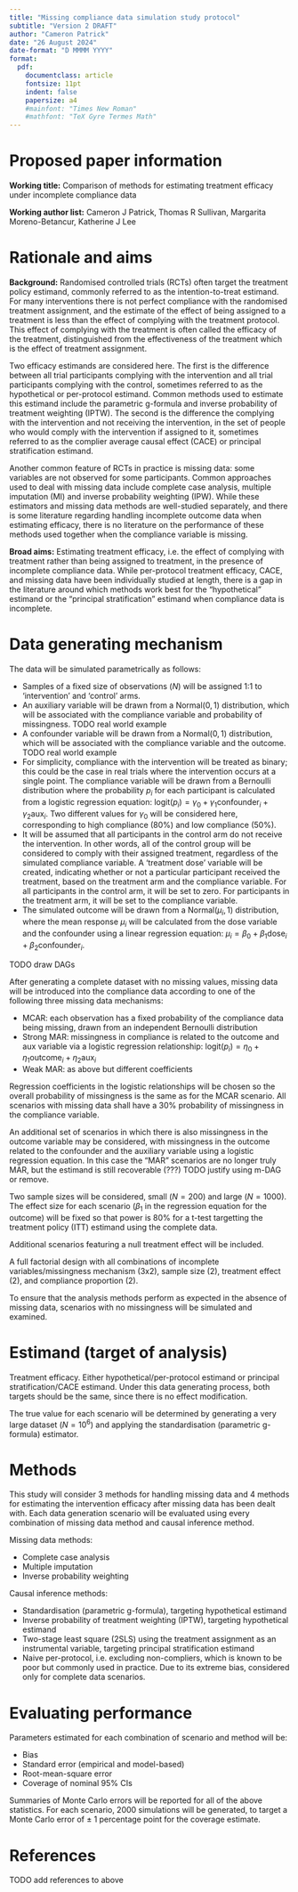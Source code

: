 ```yaml
---
title: "Missing compliance data simulation study protocol"
subtitle: "Version 2 DRAFT"
author: "Cameron Patrick"
date: "26 August 2024"
date-format: "D MMMM YYYY"
format:
  pdf:
    documentclass: article
    fontsize: 11pt
    indent: false
    papersize: a4
    #mainfont: "Times New Roman"
    #mathfont: "TeX Gyre Termes Math"
---
```


\raggedright

# Proposed paper information

**Working title:** Comparison of methods for estimating treatment efficacy under incomplete compliance data

**Working author list:** Cameron J Patrick, Thomas R Sullivan, Margarita Moreno-Betancur, Katherine J Lee

# Rationale and aims

**Background:** Randomised controlled trials (RCTs) often target the treatment policy estimand, commonly referred to as the intention-to-treat estimand. For many interventions there is not perfect compliance with the randomised treatment assignment, and the estimate of the effect of being assigned to a treatment is less than the effect of complying with the treatment protocol. This effect of complying with the treatment is often called the efficacy of the treatment, distinguished from the effectiveness of the treatment which is the effect of treatment assignment.

Two efficacy estimands are considered here. The first is the difference between all trial participants complying with the intervention and all trial participants complying with the control, sometimes referred to as the hypothetical or per-protocol estimand. Common methods used to estimate this estimand include the parametric g-formula and inverse probability of treatment weighting (IPTW). The second is the difference the complying with the intervention and not receiving the intervention, in the set of people who would comply with the intervention if assigned to it, sometimes referred to as the complier average causal effect (CACE) or principal stratification estimand. 

Another common feature of RCTs in practice is missing data: some variables are not observed for some participants. Common approaches used to deal with missing data include complete case analysis, multiple imputation (MI) and inverse probability weighting (IPW). While these estimators and missing data methods are well-studied separately, and there is some literature regarding handling incomplete outcome data when estimating efficacy, there is no literature on the performance of these methods used together when the compliance variable is missing.

**Broad aims:** Estimating treatment efficacy, i.e. the effect of complying with treatment rather than being assigned to treatment, in the presence of incomplete compliance data. While per-protocol treatment efficacy, CACE, and missing data have been individually studied at length, there is a gap in the literature around which methods work best for the "hypothetical" estimand or the "principal stratification" estimand when compliance data is incomplete.

# Data generating mechanism

The data will be simulated parametrically as follows:

- Samples of a fixed size of observations ($N$) will be assigned 1:1 to 'intervention' and 'control' arms.
- An auxiliary variable will be drawn from a $\mathrm{Normal}(0, 1)$ distribution, which will be associated with the compliance variable and probability of missingness. TODO real world example
- A confounder variable will be drawn from a $\mathrm{Normal}(0, 1)$ distribution, which will be associated with the compliance variable and the outcome. TODO real world example
- For simplicity, compliance with the intervention will be treated as binary; this could be the case in real trials where the intervention occurs at a single point. The compliance variable will be drawn from a Bernoulli distribution where the probability $p_i$ for each participant is calculated from a logistic regression equation: $\mathrm{logit}(p_i) = \gamma_0 + \gamma_1 \mathrm{confounder}_i + \gamma_2 \mathrm{aux}_i$. Two different values for $\gamma_0$ will be considered here, corresponding to high compliance (80%) and low compliance (50%).
- It will be assumed that all participants in the control arm do not receive the intervention. In other words, all of the control group will be considered to comply with their assigned treatment, regardless of the simulated compliance variable. A 'treatment dose' variable will be created, indicating whether or not a particular participant received the treatment, based on the treatment arm and the compliance variable. For all participants in the control arm, it will be set to zero. For participants in the treatment arm, it will be set to the compliance variable.
- The simulated outcome will be drawn from a $\mathrm{Normal}(\mu_i, 1)$ distribution, where the mean response $\mu_i$ will be calculated from the dose variable and the confounder using a linear regression equation: $\mu_i = \beta_0 + \beta_1 \mathrm{dose}_i + \beta_2 \mathrm{confounder}_i$.

TODO draw DAGs

After generating a complete dataset with no missing values, missing data will be introduced into the compliance data according to one of the following three missing data mechanisms:

-	MCAR: each observation has a fixed probability of the compliance data being missing, drawn from an independent Bernoulli distribution
-	Strong MAR: missingness in compliance is related to the outcome and aux variable via a logistic regression relationship: $\mathrm{logit}(p_i) = \eta_0 + \eta_1 \mathrm{outcome}_i + \eta_2 \mathrm{aux}_i$
-	Weak MAR: as above but different coefficients

Regression coefficients in the logistic relationships will be chosen so the overall probability of missingness is the same as for the MCAR scenario. All scenarios with missing data shall have a 30% probability of missingness in the compliance variable.

An additional set of scenarios in which there is also missingness in the outcome variable may be considered, with missingness in the outcome related to the confounder and the auxiliary variable using a logistic regression equation. In this case the "MAR" scenarios are no longer truly MAR, but the estimand is still recoverable (???) TODO justify using m-DAG or remove.

Two sample sizes will be considered, small ($N = 200$) and large ($N = 1000$). The effect size for each scenario ($\beta_1$ in the regression equation for the outcome) will be fixed so that power is 80% for a t-test targetting the treatment policy (ITT) estimand using the complete data.

Additional scenarios featuring a null treatment effect will be included.

A full factorial design with all combinations of incomplete variables/missingness mechanism (3x2), sample size (2), treatment effect (2), and compliance proportion (2).

To ensure that the analysis methods perform as expected in the absence of missing data, scenarios with no missingness will be simulated and examined.

# Estimand (target of analysis)

Treatment efficacy. Either hypothetical/per-protocol estimand or principal stratification/CACE estimand. Under this data generating process, both targets should be the same, since there is no effect modification.

The true value for each scenario will be determined by generating a very large dataset ($N = 10^6$) and applying the standardisation (parametric g-formula) estimator.

# Methods

This study will consider 3 methods for handling missing data and 4 methods for estimating the intervention efficacy after missing data has been dealt with. Each data generation scenario will be evaluated using every combination of missing data method and causal inference method.

Missing data methods:

- Complete case analysis
- Multiple imputation
- Inverse probability weighting

Causal inference methods:

- Standardisation (parametric g-formula), targeting hypothetical estimand
- Inverse probability of treatment weighting (IPTW), targeting hypothetical estimand
- Two-stage least square (2SLS) using the treatment assignment as an instrumental variable, targeting principal stratification estimand
- Naive per-protocol, i.e. excluding non-compliers, which is known to be poor but commonly used in practice. Due to its extreme bias, considered only for complete data scenarios.

# Evaluating performance

Parameters estimated for each combination of scenario and method will be:

-	Bias
-	Standard error (empirical and model-based)
-	Root-mean-square error
-	Coverage of nominal 95% CIs

Summaries of Monte Carlo errors will be reported for all of the above statistics. For each scenario, 2000 simulations will be generated, to target a Monte Carlo error of ± 1 percentage point for the coverage estimate.

# References

TODO add references to above
